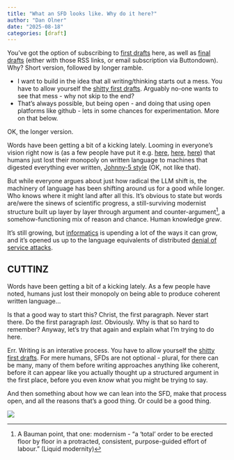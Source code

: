 ```yaml
---
title: "What an SFD looks like. Why do it here?"
author: "Dan Olner"
date: "2025-08-18"
categories: [draft]
---
```


You've got the option of subscribing to [first drafts](https://danolner.github.io/coveredinbees/index.xml) here, as well as [final drafts](https://danolner.github.io/coveredinbees/index-final.xml) (either with those RSS links, or email subscription via Buttondown). Why? Short version, followed by longer ramble.

* I want to build in the idea that all writing/thinking starts out a mess. You have to allow yourself the [shitty first drafts](https://wrd.as.uky.edu/sites/default/files/1-Shitty%20First%20Drafts.pdf). Arguably no-one wants to see that mess - why not skip to the end?
* That's always possible, but being open - and doing that using open platforms like github - lets in some chances for experimentation. More on that below.

OK, the longer version. 

Words have been getting a bit of a kicking lately. Looming in everyone's vision right now is (as a few people have put it e.g. [here](https://www.spglobal.com/en/research-insights/special-reports/language-modeling-the-fundamentals), [here](https://pmc.ncbi.nlm.nih.gov/articles/PMC11137430/), [here](https://bigwildmindmachine.substack.com/p/the-ny-times-vs-openai)) that humans just lost their monopoly on written language to machines that digested everything ever written, [Johnny-5 style](https://youtu.be/WnTKllDbu5o?t=42) (OK, not like that).

But while everyone argues about just how radical the LLM shift is, the machinery of language has been shifting around us for a good while longer. Who knows where it might land after all this. It's obvious to state but words are/were the sinews of scientific progress, a still-surviving modernist structure built up layer by layer through argument and counter-argument[^1], a somehow-functioning mix of reason and chance. Human knowledge *grew*.

It's still growing, but [informatics](https://en.wikipedia.org/wiki/Informatics_(disambiguation)) is upending a lot of the ways it can grow, and it's opened us up to the language equivalents of distributed [denial of service attacks](https://en.wikipedia.org/wiki/Denial-of-service_attack). 



[^1]: A Bauman point, that one: modernism - "a ‘total’ order to be erected floor by floor in a protracted, consistent, purpose-guided effort of labour.” (Liquid modernity) 


## CUTTINZ

Words have been getting a bit of a kicking lately. As a few people have noted, humans just lost their monopoly on being able to produce coherent written language...

Is that a good way to start this? Christ, the first paragraph. Never start there. Do the first paragraph *last*. Obviously. Why is that so hard to remember? Anyway, let's try that again and explain what I'm trying to do here.

Err. Writing is an interative process. You have to allow yourself the [shitty first drafts](https://wrd.as.uky.edu/sites/default/files/1-Shitty%20First%20Drafts.pdf). For mere humans, SFDs are not optional - plural, for there can be many, many of them before writing approaches anything like coherent, before it can appear like you actually thought up a structured argument in the first place, before you even *know* what you might be trying to say.

And then something about how we can lean into the SFD, make that process open, and all the reasons that's a good thing. Or could be a good thing.







![](sfd.png)  


